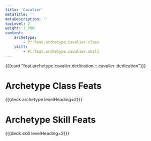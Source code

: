 ```yaml
---
title: 'Cavalier'
metaTitle: ''
metaDescription: ''
tocLevel: 2
weight: 1_300
content:
    archetype:
        - P::feat.archetype.cavalier.class
    skill:
        - P::feat.archetype.cavalier.skill
---
```


{{{card "feat.archetype.cavalier.dedication.::.cavalier-dedication"}}}

# Archetype Class Feats

{{{deck archetype levelHeading=2}}}

# Archetype Skill Feats

{{{deck skill levelHeading=2}}}
